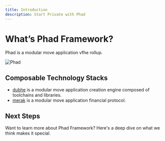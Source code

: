 ```yaml
---
title: Introduction
description: Start Private with Phad
---
```


# What’s Phad Framework?

Phad is a modular move application vfhe rollup.

![Phad](https://github.com/0xobelisk/phad/raw/main/assets/phad.png)

## Composable Technology Stacks

- [dubhe](https://github.com/0xobelisk/dubhe) is a modular move application creation engine composed of toolchains and libraries.
- [merak](https://github.com/0xobelisk/merak) is a modular move application financial protocol.


## Next Steps

Want to learn more about Phad Framework? Here's a deep dive on what we think makes it special.
